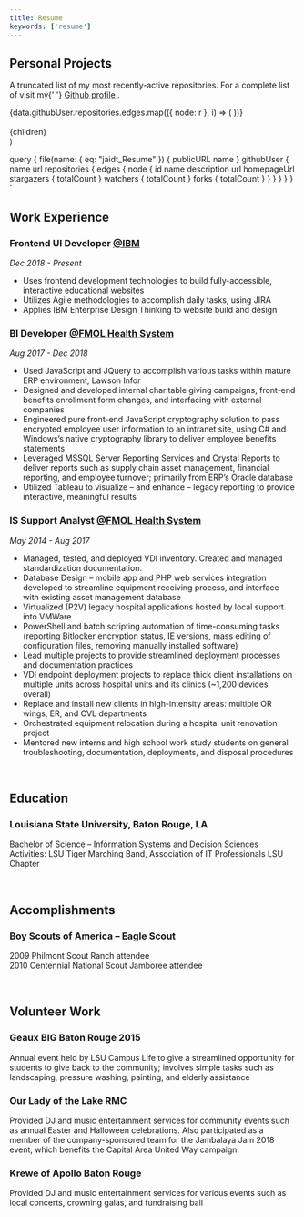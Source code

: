 ```yaml
---
title: Resume
keywords: ['resume']
---
```



  <PageLayout>
    <Title>
      <h1>Résumé</h1>
      <Icon icon="pdf" link={data.file.publicURL} downloadName={data.file.name} />
    </Title>
    <Line />
    <h2>Personal Projects</h2>
    <p>
      A truncated list of my most recently-active repositories. For a complete list of visit my{' '}
      <a
        href="https://github.com/josefaidt?tab=repositories"
        target="_blank"
        rel="noopener noreferrer"
      >
        Github profile
      </a>
      .
    </p>
    <div className="repo-list--container">
      {data.githubUser.repositories.edges.map(({ node: r }, i) => (
        <a
          className="link card"
          href={r.url}
          target="_blank"
          rel="noopener noreferrer"
          key={i}
          style={{ textDecoration: 'none' }}
        >
          <RepoCard {...r} />
        </a>
      ))}
    </div>
    <br />
    <div>{children}</div>
  </PageLayout>
)

  query {
    file(name: { eq: "jaidt_Resume" }) {
      publicURL
      name
    }
    githubUser {
      name
      url
      repositories {
        edges {
          node {
            id
            name
            description
            url
            homepageUrl
            stargazers {
              totalCount
            }
            watchers {
              totalCount
            }
            forks {
              totalCount
            }
          }
        }
      }
    }
  }
`

## Work Experience

<Line />

### Frontend UI Developer [@IBM](https://twitter.com/IBM)

_Dec 2018 - Present_

- Uses frontend development technologies to build fully-accessible, interactive educational websites
- Utilizes Agile methodologies to accomplish daily tasks, using JIRA
- Applies IBM Enterprise Design Thinking to website build and design

### BI Developer [@FMOL Health System](https://www.linkedin.com/company/franciscan-missionaries-of-our-lady-health-system/about/)

_Aug 2017 - Dec 2018_

- Used JavaScript and JQuery to accomplish various tasks within mature ERP environment, Lawson Infor
- Designed and developed internal charitable giving campaigns, front-end benefits enrollment form changes, and interfacing with external companies
- Engineered pure front-end JavaScript cryptography solution to pass encrypted employee user information to an intranet site, using C# and Windows’s native cryptography library to deliver employee benefits statements
- Leveraged MSSQL Server Reporting Services and Crystal Reports to deliver reports such as supply chain asset management, financial reporting, and employee turnover; primarily from ERP’s Oracle database
- Utilized Tableau to visualize – and enhance – legacy reporting to provide interactive, meaningful results

### IS Support Analyst [@FMOL Health System](https://www.linkedin.com/company/franciscan-missionaries-of-our-lady-health-system/about/)

_May 2014 - Aug 2017_

- Managed, tested, and deployed VDI inventory. Created and managed standardization documentation.
- Database Design – mobile app and PHP web services integration developed to streamline equipment receiving process, and interface with existing asset management database
- Virtualized (P2V) legacy hospital applications hosted by local support into VMWare
- PowerShell and batch scripting automation of time-consuming tasks (reporting Bitlocker encryption status, IE versions, mass editing of configuration files, removing manually installed software)
- Lead multiple projects to provide streamlined deployment processes and documentation practices
- VDI endpoint deployment projects to replace thick client installations on multiple units across hospital units and its clinics (~1,200 devices overall)
- Replace and install new clients in high-intensity areas: multiple OR wings, ER, and CVL departments
- Orchestrated equipment relocation during a hospital unit renovation project
- Mentored new interns and high school work study students on general troubleshooting, documentation, deployments, and disposal procedures

<br />

## Education

<Line />

### Louisiana State University, Baton Rouge, LA

Bachelor of Science – Information Systems and Decision Sciences
Activities: LSU Tiger Marching Band, Association of IT Professionals LSU Chapter

<br />

## Accomplishments

<Line />

### Boy Scouts of America – Eagle Scout

2009 Philmont Scout Ranch attendee<br />2010 Centennial National Scout Jamboree attendee

<br />

## Volunteer Work

<Line />

### Geaux BIG Baton Rouge 2015

Annual event held by LSU Campus Life to give a streamlined opportunity for students to give back to the community; involves simple tasks such as landscaping, pressure washing, painting, and elderly assistance

### Our Lady of the Lake RMC

Provided DJ and music entertainment services for community events such as annual Easter and Halloween celebrations. Also participated as a member of the company-sponsored team for the Jambalaya Jam 2018 event, which benefits the Capital Area United Way campaign.

### Krewe of Apollo Baton Rouge

Provided DJ and music entertainment services for various events such as local concerts, crowning galas, and fundraising ball
